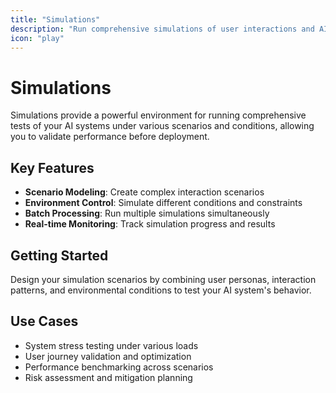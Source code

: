 ```yaml
---
title: "Simulations"
description: "Run comprehensive simulations of user interactions and AI system behavior"
icon: "play"
---
```


# Simulations

Simulations provide a powerful environment for running comprehensive tests of your AI systems under various scenarios and conditions, allowing you to validate performance before deployment.

## Key Features

- **Scenario Modeling**: Create complex interaction scenarios
- **Environment Control**: Simulate different conditions and constraints
- **Batch Processing**: Run multiple simulations simultaneously
- **Real-time Monitoring**: Track simulation progress and results

## Getting Started

Design your simulation scenarios by combining user personas, interaction patterns, and environmental conditions to test your AI system's behavior.

## Use Cases

- System stress testing under various loads
- User journey validation and optimization
- Performance benchmarking across scenarios
- Risk assessment and mitigation planning 